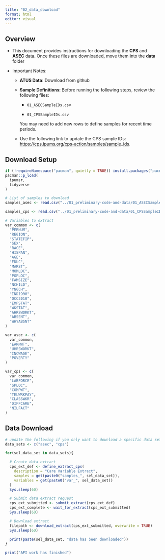 ```yaml
---
title: "02_data_download"
format: html
editor: visual
---
```


## Overview

-   This document provides instructions for downloading the **CPS** and **ASEC** data. Once these files are downloaded, move them into the **data** folder

-   Important Notes:

    -   **ATUS Data**: Download from github

    -   **Sample Definitions**: Before running the following steps, review the following files:

        -   `01_ASECSampleIDs.csv`

        -   `01_CPSSampleIDs.csv`

        You may need to add new rows to define samples for recent time periods.

    -   Use the following link to update the CPS sample IDs: <https://cps.ipums.org/cps-action/samples/sample_ids>.

## Download Setup

```r
if (!requireNamespace("pacman", quietly = TRUE)) install.packages("pacman")
pacman::p_load(
  ipumsr, 
  tidyverse
)

# List of samples to download
samples_asec <- read.csv("../01_preliminary-code-and-data/01_ASECSampleIDs.csv")$ASEC_Sample_IDs

samples_cps <- read.csv("../01_preliminary-code-and-data/01_CPSSampleIDs.csv") 
```

```r
# Variables to extract
var_common <- c(
  "PERNUM",
  "REGION",
  "STATEFIP",
  "SEX",
  "RACE",
  "HISPAN",
  "AGE",
  "EDUC",
  "MARST",
  "MOMLOC",
  "POPLOC",
  "FAMSIZE",
  "NCHILD",
  "YNGCH",
  "IND1990",
  "OCC2010",
  "EMPSTAT",
  "WKSTAT",
  "AHRSWORKT",
  "ABSENT",
  "WHYABSNT"
)

var_asec <- c(
  var_common,
  "EARNWT",
  "UHRSWORKT",
  "INCWAGE",
  "POVERTY"
)

var_cps <- c(
  var_common,
  "LABFORCE",
  "SPLOC",
  "COMPWT",
  "TELWRKPAY",
  "CLASSWKR",
  "DIFFCARE",
  "NILFACT"  
)
```

## Data Download

```r
# update the following if you only want to download a specific data set list
data_sets <- c("asec", "cps")

for(sel_data_set in data_sets){

  # Create data extract
  cps_ext_def <- define_extract_cps(
    description = "Care Variable Extract",
    samples = get(paste0("samples_", sel_data_set)),
    variables = get(paste0("var_", sel_data_set))
  )
  Sys.sleep(60)

  # Submit data extract request
  cps_ext_submitted <- submit_extract(cps_ext_def)
  cps_ext_complete <- wait_for_extract(cps_ext_submitted)
  Sys.sleep(60)

  # Download extract
  filepath <- download_extract(cps_ext_submitted, overwrite = TRUE)
  Sys.sleep(60)

  print(paste(sel_data_set, "data has been downloaded"))
}

print("API work has finished")
```
